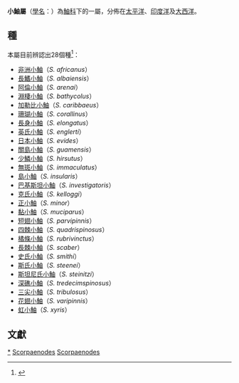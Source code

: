 {{Automatic taxobox
|image = IsoKGken.jpg
|image_width = 270px
|image_caption = [[日本小鮋|日本小鮋]]（''S. evides''）
| taxon = Scorpaenodes
| authority = [[彼得·布萊克爾|Bleeker]], 1857
}}
'''小鮋屬'''（[[學名|學名]]：{{lang|la|''Scorpaenodes''}}）為[[鮋科|鮋科]]下的一屬，分佈在[[太平洋|太平洋]]、[[印度洋|印度洋]]及[[大西洋|大西洋]]。

==種==
本屬目前辨認出28個種<ref>{{FishBase genus|genus=Scorpaenodes|month=6|year=2014}}</ref>：
{{div col|cols=4}}
*[[非洲小鮋|非洲小鮋]]（''S. africanus''）
*[[長鰭小鮋|長鰭小鮋]]（''S. albaiensis''）
*[[阿倫小鮋|阿倫小鮋]]（''S. arenai''）
*[[淵棲小鮋|淵棲小鮋]]（''S. bathycolus''）
*[[加勒比小鮋|加勒比小鮋]]（''S. caribbaeus''）
*[[珊瑚小鮋|珊瑚小鮋]]（''S. corallinus''）
*[[長身小鮋|長身小鮋]]（''S. elongatus''）
*[[英氏小鮋|英氏小鮋]]（''S. englerti''）
*[[日本小鮋|日本小鮋]]（''S. evides''）
*[[關島小鮋|關島小鮋]]（''S. guamensis''）
*[[少鱗小鮋|少鱗小鮋]]（''S. hirsutus''）
*[[無斑小鮋|無斑小鮋]]（''S. immaculatus''）
*[[島小鮋|島小鮋]]（''S. insularis''）
*[[巴基斯坦小鮋|巴基斯坦小鮋]]（''S. investigatoris''）
*[[克氏小鮋|克氏小鮋]]（''S. kelloggi''）
*[[正小鮋|正小鮋]]（''S. minor''）
*[[黏小鮋|黏小鮋]]（''S. muciparus''）
*[[短翅小鮋|短翅小鮋]]（''S. parvipinnis''）
*[[四棘小鮋|四棘小鮋]]（''S. quadrispinosus''）
*[[橘條小鮋|橘條小鮋]]（''S. rubrivinctus''）
*[[長棘小鮋|長棘小鮋]]（''S. scaber''）
*[[史氏小鮋|史氏小鮋]]（''S. smithi''）
*[[斯氏小鮋|斯氏小鮋]]（''S. steenei''）
*[[斯坦尼氏小鮋|斯坦尼氏小鮋]]（''S. steinitzi''）
*[[深礁小鮋|深礁小鮋]]（''S. tredecimspinosus''）
*[[三尖小鮋|三尖小鮋]]（''S. tribulosus''）
*[[花翅小鮋|花翅小鮋]]（''S. varipinnis''）
*[[虹小鮋|虹小鮋]]（''S. xyris''）
{{div col end}}

==文獻==
{{reflist}}
{{commons|Scorpaenodes}}
{{wikispecies|Scorpaenodes}}
{{Taxonbar|from=Q2206037}}

[[Category:小鮋屬|*]]
[[Category:鮋科|Scorpaenodes]]
[[Category:鮋亞目|Scorpaenodes]]


{{鮋形目小作品}}